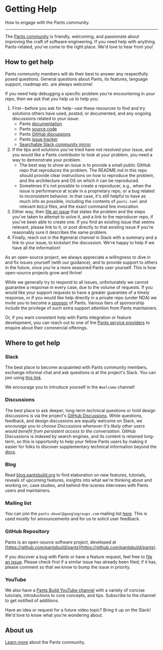# Getting Help

How to engage with the Pants community.

---

The [Pants community](/community/members) is friendly, welcoming, and passionate about improving the craft of software engineering. If you need help with anything Pants-related, you've come to the right place. We'd love to hear from you!

## How to get help

Pants community members will do their best to answer any respectfully posed questions. General questions about Pants,
its features, language support, roadmap etc. are always welcome!

If you need help debugging a specific problem you're encountering in your repo, then we ask that you help us to help you:

1. First--before you ask for help--use these resources to find and try solutions others have used, posted, or documented, and any ongoing discussions related to your issue:
   - Pants [documentation](https://pantsbuild.org/docs)
   - Pants [source code](https://github.com/pantsbuild/pants)
   - Pants [GitHub discussions](https://github.com/pantsbuild/pants/discussions)
   - Pants [issue tracker](https://github.com/pantsbuild/pants/issues)
   - [Searchable Slack community mirror](https://chat.pantsbuild.org/)
1. If the tips and solutions you've tried have not resolved your issue, and you would like a Pants contributor to look at your problem, you need a way to demonstrate your problem.
   - The best way to show an issue is to provide a small public GitHub repo that reproduces the problem.
     The README.md in this repo should provide clear instructions on how to reproduce the problem, and the architecture and OS on which it can be reproduced.
   - Sometimes it's not possible to create a reproducer, e.g., when the issue is performance at scale in a proprietary repo, or a bug related to inconsistent behavior.
     In that case, it's still helpful to have as much info as possible, including the contents of `pants.toml` and relevant `BUILD` files, and the exact command line invocation.
1. Either way, then [file an issue](https://github.com/pantsbuild/pants/issues/new/choose) that states the problem and the steps you've taken to attempt to solve it, and a link to the reproducer repo, if you've been able to create one.
   If you find an existing issue that seems relevant, please link to it, or post directly to that existing issue if you're reasonably sure it describes the same problem.
1. Finally, reach out in the #general channel in Slack with a summary and a link to your issue, to kickstart the discussion. We're happy to help if we have all the information!

As an open-source project, we always appreciate a willingness to dive in and fix issues yourself (with our guidance), and to provide support to others in the future, once you're a more seasoned Pants user yourself.
This is how open-source projects grow and thrive!

While we generally try to respond to all issues, unfortunately we cannot guarantee a response in every case, due to the volume of requests.
If you would like your support requests to have a greater guarantee of a timely response, or if you would like help directly in a private repo (under NDA)
we invite you to become a [sponsor](https://www.pantsbuild.org/sponsorship) of Pants. Various tiers of sponsorship include the privilege of such extra support attention from Pants maintainers.

Or, if you want consistent help with Pants integration or feature development, you can reach out to one of the [Pants service providers](https://www.pantsbuild.org/spotlight/service-providers) to enquire about their commercial offerings.

## Where to get help

### Slack

The best place to become acquainted with Pants community members, exchange informal chat and ask questions is at the project's Slack. You can join using [this link](https://docs.google.com/forms/d/e/1FAIpQLSf9zgf-MXRnVDJbrVEST3urqneq7LCcy0zw8qU-GH4hPMn52A/viewform?usp=sf_link).

We encourage you to introduce yourself in the `#welcome` channel!

### Discussions

The best place to ask deeper, long-term technical questions or hold design discussions is via the project's [GitHub Discussions](https://github.com/pantsbuild/pants). While questions, feedback, and design discussions are equally welcome on Slack, _we encourage you to choose Discussions whenever it's likely other users would benefit from persistent access to the conversation_. GitHub Discussions is indexed by search engines, and its content is retained long-term, so this is opportunity to help your fellow Pants users by making it easier for folks to discover supplementary technical information beyond the [docs](https://pantsbuild.org/docs).

### Blog

Read [blog.pantsbuild.org](https://blog.pantsbuild.org/) to find elaboration on new features, tutorials, reveals of upcoming features, insights into what we're thinking about and working on, case studies, and behind-the-scenes interviews with Pants users and maintainers.

### Mailing list

You can join the `pants-devel@googlegroups.com` mailing list [here](https://groups.google.com/forum/#!forum/pants-devel). This is used mostly for announcements and for us to solicit user feedback.

### GitHub Repository

Pants is an open-source software project, developed at [https://github.com/pantsbuild/pants](https://github.com/pantsbuild/pants).

If you discover a bug with Pants or have a feature request, feel free to [file an issue](https://github.com/pantsbuild/pants/issues). Please check first if a similar issue has already been filed; if it has, please comment so that we know to bump the issue in priority.

### YouTube

We also have a [Pants Build YouTube channel](https://www.youtube.com/channel/UCCcfCbDqtqlCkFEuENsHlbQ) with a variety of concise tutorials, introductions to core concepts, and tips. Subscribe to the channel to get notified of additions.

Have an idea or request for a future video topic? Bring it up on the Slack! We'd love to know what you're wondering about.

## About us

[Learn more](/community/members) about the Pants community.
